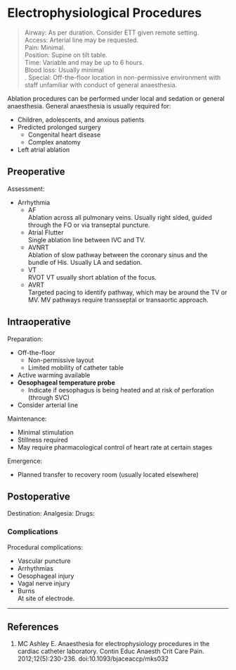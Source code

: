 # Electrophysiological Procedures


>Airway: As per duration. Consider ETT given remote setting. <br>
>Access: Arterial line may be requested. <br>
>Pain: Minimal. <br>
>Position: Supine on tilt table. <br>
>Time: Variable and may be up to 6 hours. <br>
>Blood loss: Usually minimal <br>.
>Special: Off-the-floor location in non-permissive environment with staff unfamiliar with conduct of general anaesthesia.<br>

Ablation procedures can be performed under local and sedation or general anaesthesia. General anaesthesia is usually required for:

* Children, adolescents, and anxious patients
* Predicted prolonged surgery
	* Congenital heart disease
	* Complex anatomy
* Left atrial ablation

## Preoperative

Assessment:

* Arrhythmia
	* AF\
	Ablation across all pulmonary veins. Usually right sided, guided through the FO or via transeptal puncture.
	* Atrial Flutter\
	Single ablation line between IVC and TV.
	* AVNRT\
	Ablation of slow pathway between the coronary sinus and the bundle of His. Usually LA and sedation.
	* VT\
	RVOT VT usually short ablation of the focus.
	* AVRT\
	Targeted pacing to identify pathway, which may be around the TV or MV. MV pathways require transseptal or transaortic approach.

## Intraoperative

Preparation:

* Off-the-floor
	* Non-permissive layout
	* Limited mobility of catheter table
* Active warming available
* **Oesophageal temperature probe**
	* Indicate if oesophagus is being heated and at risk of perforation (through SVC)
* Consider arterial line

Maintenance:

* Minimal stimulation
* Stillness required
* May require pharmacological control of heart rate at certain stages

Emergence:

* Planned transfer to recovery room (usually located elsewhere)

## Postoperative

Destination:
Analgesia:
Drugs:

### Complications

Procedural complications:

* Vascular puncture
* Arrhythmias
* Oesophageal injury
* Vagal nerve injury
* Burns\
At site of electrode.

---

## References

1. MC Ashley E. Anaesthesia for electrophysiology procedures in the cardiac catheter laboratory. Contin Educ Anaesth Crit Care Pain. 2012;12(5):230-236. doi:10.1093/bjaceaccp/mks032
